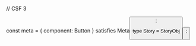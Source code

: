 // CSF 3



const meta = {
  component: Button
} satisfies Meta<Button>;

type Story = StoryObj<Button>;

